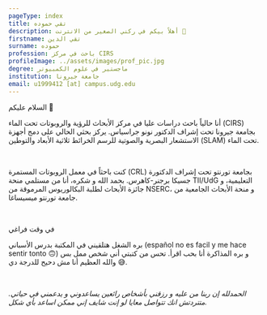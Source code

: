 ```yaml
---
pageType: index
title: تقي حموده
description: أهلاً بيكم في ركني الصغير من الانترنت 🌱
firstname: تقي الدين
surname: حموده
profession: باحث في مركز CIRS
profileImage: ../assets/images/prof_pic.jpg
degree: ماجستير في علوم الكمبيوتر
institution: جامعة جيرونا
email: u1999412 [at] campus.udg.edu
---
```


<Text as='h2' fontSize='3xl'>السلام عليكم 👋</Text>

<Text>أنا حالياً باحث دراسات عليا في <Link color='teal.500' href='https://cirs.udg.edu/'>مركز الأبحاث للرؤية والروبوتات تحت الماء (CIRS)</Link> بجامعة جيرونا تحت إشراف <Link color='teal.500' href='https://www.udg.edu/es/directori/pagina-personal?ID=53770'>الدكتور نونو جراسياس</Link>. يركز بحثي الحالي على دمج أجهزة الاستشعار البصرية والصوتية للرسم الخرائط ثلاثية الأبعاد والتوطين (SLAM) تحت الماء.</Text>

<br/>

<Text>كنت باحثاً في <Link color='teal.500' href='https://crl.utm.utoronto.ca/'>معمل الروبوتات المستمرة (CRL)</Link> بجامعة تورنتو تحت إشراف <Link color='teal.500' href='https://www.cs.toronto.edu/~jbk/'>الدكتورة جسيكا برجنر-كاهرس</Link>. بحمد الله و شكره، أنا من مستلمي <Link color='teal.500' href='https://www.udg.edu/en/estudia/beques-i-ajuts/ajuts-de-master'>منحة TII/UdG التعليمية</Link>، و <Link color='teal.500' href='https://www.nserc-crsng.gc.ca/students-etudiants/ug-pc/usra-brpc_eng.asp'>جائزة الأبحاث لطلبة البكالوريوس المرموقة من NSERC</Link>، و <Link color='teal.500' href='https://www.utm.utoronto.ca/dean/awards-grants/undergraduate-awards-grants/utm-undergraduate-research-grants'>منحة الأبحاث الجامعية من جامعة تورنتو ميسيساغا</Link>.</Text>

<br/>

<Text as='h3' fontSize='2xl'>في وقت فراغي</Text>

بره الشغل هتلقيني في المكتبة بدرس الأسباني (español no es facil y me hace sentir tonto 🙃) و بره المذاكرة أنا بحب اقرأ. تحس من كتبتي أني شخص ممل بس والله العظيم أنا مش دحيح للدرجة دي 😅.

<br/>

*الحمدلله إن ربنا من عليه و رزقني بأشخاص رائعين يساعدوني و يدعمني في حياتي. متتردتش انك تتواصل معايا لو إنت شايف إني ممكن اساعد بأي شكل.*
